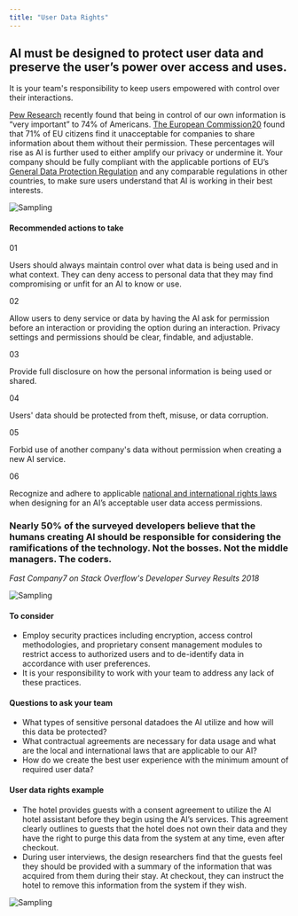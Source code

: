 ```yaml
---
title: "User Data Rights"
---
```



<Row className="opener">
<Column colMd={6} colLg={8}>

## AI must be designed to protect user data and preserve the user’s power over access and uses.
It is your team's responsibility to keep users empowered with
control over their interactions.

<a href="www.pewresearch.org/fact-tank/2016/09/21/the-state-of-privacy-in-america/">Pew Research</a>
recently found that being in control of our own information is
“very important” to 74% of Americans.
<a href="https://ec.europa.eu/digital-single-market/en/news/eprivacy-consultations-show-confidentiality-communications-and- challenge-new-technologies-are">
The European Commission20</a> found that 71% of EU citizens find
it unacceptable for companies to share information about them
without their permission. These percentages will rise as AI is
further used to either amplify our privacy or undermine it. Your
company should be fully compliant with the applicable portions of
EU’s
<a href="https://www.eugdpr.org/">
General Data Protection Regulation</a> and any comparable
regulations in other countries, to make sure users understand that
AI is working in their best interests.

</Column>

<Column colMd={2} colLg={4}>

![Sampling](../../images/ethics/accountability/Image_1.png)

</Column>
</Row>

<Row className="hr recommended">
<Column colSm={4}>

#### Recommended actions to take

</Column>
<Column colMd={4} colLg={4}>

01

Users should always maintain control over what data is being
used and in what context. They can deny access to personal data
that they may find compromising or unfit for an AI to know or
use.

</Column>
<Column colMd={4} colLg={4}>

02

Allow users to deny service or data by having the AI ask for
permission before an interaction or providing the option during
an interaction. Privacy settings and permissions should be
clear, findable, and adjustable.

</Column>
<Column colMd={4} colLg={4}>

03

Provide full disclosure on how the personal information is being
used or shared.

</Column>
<Column colMd={4} colLg={4}>

04

Users' data should be protected from theft, misuse, or data
corruption.

</Column>
<Column colMd={4} colLg={4}>

05

Forbid use of another company's data without permission when
creating a new AI service.

</Column>
<Column colMd={4} colLg={4}>

06

Recognize and adhere to applicable
<a href="http://www.ohchr.org/EN/ProfessionalInterest/Pages/InternationalLaw.aspx">
national and international rights laws</a> when designing for an AI’s
acceptable user data access permissions.

</Column>
</Row>



<Row className="hr quote">
<Column colMd={6} colLg={8}>

### Nearly 50% of the surveyed developers believe that the humans creating AI should be responsible for considering the ramifications of the technology. Not the bosses. Not the middle managers. The coders.
_Fast Company7 on Stack Overflow's Developer Survey Results 2018_

</Column>
<Column colMd={2} colLg={4}>

![Sampling](../../images/ethics/accountability/Image_2.png)

</Column>
</Row>



<Row className="hr consider">
<Column colMd={6} colLg={8}>

#### To consider

 - Employ security practices including encryption, access control
 methodologies, and proprietary consent management modules to
 restrict access to authorized users and to de-identify data in
 accordance with user preferences.
 - It is your responsibility to work with your team to address any
 lack of these practices.


</Column>
</Row>



<Row className="hr questions">
<Column colMd={6} colLg={8}>

#### Questions to ask your team

 - What types of sensitive personal datadoes the AI utilize and
 how will this data be protected?
 - What contractual agreements are necessary for data usage and
 what are the local and international laws that are applicable
 to our AI?
 - How do we create the best user experience with the minimum
 amount of required user data? 


</Column>
</Row>



<Row className="hr example">
<Column colMd={6} colLg={8}>

#### User data rights example

 - The hotel provides guests with a consent agreement to utilize
 the AI hotel assistant before they begin using the AI’s
 services. This agreement clearly outlines to guests that the
 hotel does not own their data and they have the right to purge
 this data from the system at any time, even after checkout.
 - During user interviews, the design researchers find that the
 guests feel they should be provided with a summary of the
 information that was acquired from them during their stay. At
 checkout, they can instruct the hotel to remove this information
 from the system if they wish.


</Column>
</Row>

![Sampling](../../images/ethics/accountability/Image_3.png)
